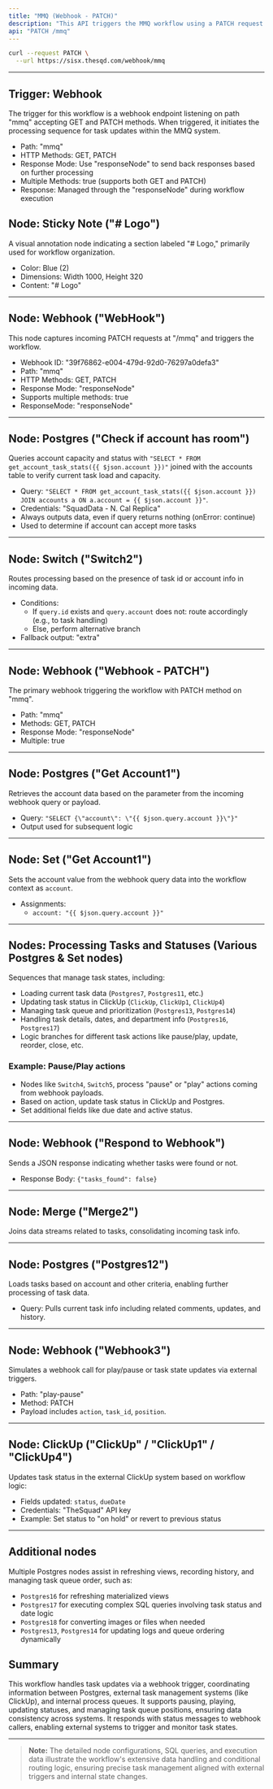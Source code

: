 ```yaml
---
title: "MMQ (Webhook - PATCH)"
description: "This API triggers the MMQ workflow using a PATCH request to handle updates to tasks related to the Queued/MMQ process. It primarily responds to webhook triggers and manages task state changes, including interacting with Postgres and external services like ClickUp."
api: "PATCH /mmq"
---
```


<Card title="MMQ" icon="link" href="https://sisx.thesqd.com/workflow/E10tRBL43E5QZ3we" arrow="true" cta="Click here"></Card>

<RequestExample>

```bash Request
curl --request PATCH \
  --url https://sisx.thesqd.com/webhook/mmq
```

</RequestExample>

---

## Trigger: Webhook
The trigger for this workflow is a webhook endpoint listening on path "mmq" accepting GET and PATCH methods. When triggered, it initiates the processing sequence for task updates within the MMQ system.

- Path: "mmq"
- HTTP Methods: GET, PATCH
- Response Mode: Use "responseNode" to send back responses based on further processing
- Multiple Methods: true (supports both GET and PATCH)
- Response: Managed through the "responseNode" during workflow execution

## Node: Sticky Note ("# Logo")
A visual annotation node indicating a section labeled "# Logo," primarily used for workflow organization.

- Color: Blue (2)
- Dimensions: Width 1000, Height 320
- Content: "# Logo"

---

## Node: Webhook ("WebHook")
This node captures incoming PATCH requests at "/mmq" and triggers the workflow.

- Webhook ID: "39f76862-e004-479d-92d0-76297a0defa3"
- Path: "mmq"
- HTTP Methods: GET, PATCH
- Response Mode: "responseNode"
- Supports multiple methods: true
- ResponseMode: "responseNode"

---

## Node: Postgres ("Check if account has room")
Queries account capacity and status with `"SELECT * FROM get_account_task_stats({{ $json.account }})"` joined with the accounts table to verify current task load and capacity.

- Query: `"SELECT * FROM get_account_task_stats({{ $json.account }}) JOIN accounts a ON a.account = {{ $json.account }}"`.
- Credentials: "SquadData - N. Cal Replica"
- Always outputs data, even if query returns nothing (onError: continue)
- Used to determine if account can accept more tasks

---

## Node: Switch ("Switch2")
Routes processing based on the presence of task id or account info in incoming data.

- Conditions:
  - If `query.id` exists and `query.account` does not: route accordingly (e.g., to task handling)
  - Else, perform alternative branch
- Fallback output: "extra"

---

## Node: Webhook ("Webhook - PATCH")
The primary webhook triggering the workflow with PATCH method on "mmq".

- Path: "mmq"
- Methods: GET, PATCH
- Response Mode: "responseNode"
- Multiple: true

---

## Node: Postgres ("Get Account1")
Retrieves the account data based on the parameter from the incoming webhook query or payload.

- Query: `"SELECT {\"account\": \"{{ $json.query.account }}\"}"`
- Output used for subsequent logic

---

## Node: Set ("Get Account1")
Sets the account value from the webhook query data into the workflow context as `account`.

- Assignments:
  - `account: "{{ $json.query.account }}"`

---

## Nodes: Processing Tasks and Statuses (Various Postgres & Set nodes)
Sequences that manage task states, including:

- Loading current task data (`Postgres7`, `Postgres11`, etc.)
- Updating task status in ClickUp (`ClickUp`, `ClickUp1`, `ClickUp4`)
- Managing task queue and prioritization (`Postgres13`, `Postgres14`)
- Handling task details, dates, and department info (`Postgres16`, `Postgres17`)
- Logic branches for different task actions like pause/play, update, reorder, close, etc.

### Example: Pause/Play actions
- Nodes like `Switch4`, `Switch5`, process "pause" or "play" actions coming from webhook payloads.
- Based on action, update task status in ClickUp and Postgres.
- Set additional fields like due date and active status.

---

## Node: Webhook ("Respond to Webhook")
Sends a JSON response indicating whether tasks were found or not.

- Response Body: `{"tasks_found": false}`

---

## Node: Merge ("Merge2")
Joins data streams related to tasks, consolidating incoming task info.

---

## Node: Postgres ("Postgres12")
Loads tasks based on account and other criteria, enabling further processing of task data.

- Query: Pulls current task info including related comments, updates, and history.

---

## Node: Webhook ("Webhook3")
Simulates a webhook call for play/pause or task state updates via external triggers.

- Path: "play-pause"
- Method: PATCH
- Payload includes `action`, `task_id`, `position`.

---

## Node: ClickUp ("ClickUp" / "ClickUp1" / "ClickUp4")
Updates task status in the external ClickUp system based on workflow logic:

- Fields updated: `status`, `dueDate`
- Credentials: "TheSquad" API key
- Example: Set status to "on hold" or revert to previous status

---

## Additional nodes
Multiple Postgres nodes assist in refreshing views, recording history, and managing task queue order, such as:

- `Postgres16` for refreshing materialized views
- `Postgres17` for executing complex SQL queries involving task status and date logic
- `Postgres18` for converting images or files when needed
- `Postgres13`, `Postgres14` for updating logs and queue ordering dynamically

## Summary
This workflow handles task updates via a webhook trigger, coordinating information between Postgres, external task management systems (like ClickUp), and internal process queues. It supports pausing, playing, updating statuses, and managing task queue positions, ensuring data consistency across systems. It responds with status messages to webhook callers, enabling external systems to trigger and monitor task states.

---

> **Note:** The detailed node configurations, SQL queries, and execution data illustrate the workflow's extensive data handling and conditional routing logic, ensuring precise task management aligned with external triggers and internal state changes.